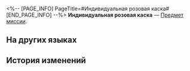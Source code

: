<%-- [PAGE_INFO]
PageTitle=#Индивидуальная розовая каска#
[END_PAGE_INFO] --%>
{{Предмет Инфобокс
|id          = 140023
|Изображение = Предмет Индивидуальная розовая каска.png
|Тип         = Предмет миссии
|Инвентарь   = Миссии
|Редкость    = 3
|Эффект      = 
|Описание    = По словам Сампо, это часть горнодобывающего оборудования, которое он потерял.
}}
{{Описание|''«Надень её, и ты будешь лучшим в шахтах».''}}
'''Индивидуальная розовая каска''' — [[Предмет миссии]].

==На других языках==
{{На других языках
|en   = Customized Pink Safety Helmet
|zhs  = 定制粉色安全帽
|zht  = 客製粉紅色安全帽
|ja   = オーダーメイドのピンク色のヘルメット
|ko   = 주문 제작된 핑크 안전모
|es   = Casco rosa personalizado
|fr   = Casque de sécurité rose personnalisé
|ru   = Индивидуальная розовая каска
|th   = หมวกนิรภัยสีชมพูที่สั่งทำเป็นพิเศษ
|vi   = Mũ Bảo Hộ Màu Hồng
|de   = Individueller rosa Schutzhelm
|id   = Helm Keselamatan Pink Kustom
|pt   = Capacete de Proteção Rosa Personalizado
}}

==История изменений==
{{История изменений|3.5}}